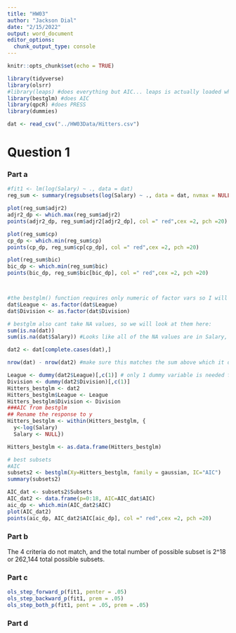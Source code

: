 ```yaml
---
title: "HW03"
author: "Jackson Dial"
date: "2/15/2022"
output: word_document
editor_options: 
  chunk_output_type: console
---
```


```r
knitr::opts_chunk$set(echo = TRUE)
```

```r
library(tidyverse)
library(olsrr)
#library(leaps) #does everything but AIC... leaps is actually loaded when you load bestglm
library(bestglm) #does AIC
library(qpcR) #does PRESS
library(dummies)
```

```r
dat <- read_csv("../HW03Data/Hitters.csv")
```

# Question 1

### Part a

```r
#fit1 <- lm(log(Salary) ~ ., data = dat)
reg_sum <- summary(regsubsets(log(Salary) ~ ., data = dat, nvmax = NULL))

plot(reg_sum$adjr2)
adjr2_dp <- which.max(reg_sum$adjr2)
points(adjr2_dp, reg_sum$adjr2[adjr2_dp], col =" red",cex =2, pch =20)

plot(reg_sum$cp)
cp_dp <- which.min(reg_sum$cp)
points(cp_dp, reg_sum$cp[cp_dp], col =" red",cex =2, pch =20)

plot(reg_sum$bic)
bic_dp <- which.min(reg_sum$bic)
points(bic_dp, reg_sum$bic[bic_dp], col =" red",cex =2, pch =20)



#the bestglm() function requires only numeric of factor vars so I will convert the 2 char vars to factor here:
dat$League <- as.factor(dat$League)
dat$Division <- as.factor(dat$Division)

# bestglm also cant take NA values, so we will look at them here:
sum(is.na(dat))
sum(is.na(dat$Salary)) #Looks like all of the NA values are in Salary, and since that is our Y value, they may as well be removed because they cannot be used in a regression with a blank Y value without imputation, which we will not attempt here.

dat2 <- dat[complete.cases(dat),]

nrow(dat) - nrow(dat2) #make sure this matches the sum above which it does, YAY!
```


```r
League <- dummy(dat2$League)[,c(1)] # only 1 dummy variable is needed for 2 levels
Division <- dummy(dat2$Division)[,c(1)]
Hitters_bestglm <- dat2
Hitters_bestglm$League <- League
Hitters_bestglm$Division <- Division
###AIC from bestglm
## Rename the response to y
Hitters_bestglm <- within(Hitters_bestglm, {
  y<-log(Salary)
  Salary <- NULL})

Hitters_bestglm <- as.data.frame(Hitters_bestglm)

# best subsets
#AIC
subsets2 <- bestglm(Xy=Hitters_bestglm, family = gaussian, IC="AIC")
summary(subsets2)

AIC_dat <- subsets2$Subsets
AIC_dat2 <- data.frame(p=0:18, AIC=AIC_dat$AIC)
aic_dp <- which.min(AIC_dat2$AIC)
plot(AIC_dat2)
points(aic_dp, AIC_dat2$AIC[aic_dp], col =" red",cex =2, pch =20)
```


### Part b

The 4 criteria do not match, and the total number of possible subset is 2^18 or 262,144 total possible subsets.

### Part c

```r
ols_step_forward_p(fit1, penter = .05)
ols_step_backward_p(fit1, prem = .05)
ols_step_both_p(fit1, pent = .05, prem = .05)
```



### Part d

```r

```





